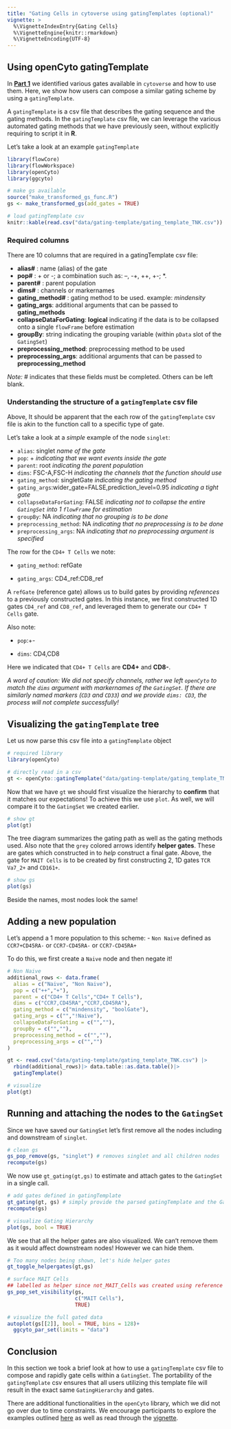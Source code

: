```yaml
---
title: "Gating Cells in cytoverse using gatingTemplates (optional)"
vignette: >
  %\VignetteIndexEntry{Gating Cells}
  %\VignetteEngine{knitr::rmarkdown}
  %\VignetteEncoding{UTF-8}
---
```


## Using openCyto gatingTemplate

In [**Part 1**](3_Gating_1.Rmd) we identified various gates available in `cytoverse` and how to use them. Here, we show how users can compose a similar gating scheme by using a `gatingTemplate`.

A `gatingTemplate` is a csv file that describes the gating sequence and the gating methods. In the `gatingTemplate` csv file, we can leverage the various automated gating methods that we have previously seen, without explicitly requiring to script it in **R**.

Let's take a look at an example `gatingTemplate`

```r
library(flowCore)
library(flowWorkspace)
library(openCyto)
library(ggcyto)

# make gs available
source("make_transformed_gs_func.R")
gs <- make_transformed_gs(add_gates = TRUE)
```

```r
# load gatingTemplate csv
knitr::kable(read.csv("data/gating-template/gating_template_TNK.csv"))
```

### Required columns

There are 10 columns that are required in a gatingTemplate csv file:

-   **alias#** : name (alias) of the gate
-   **pop#** : + or -; a combination such as: --, -+, ++, +-; \*.
-   **parent#** : parent population
-   **dims#** : channels or markernames
-   **gating_method#** : gating method to be used. example: *mindensity*
-   **gating_args**: additional arguments that can be passed to **gating_methods**
-   **collapseDataForGating**: **logical** indicating if the data is to be collapsed onto a single `flowFrame` before estimation
-   **groupBy**: string indicating the grouping variable (within `pData` slot of the `GatingSet`)
-   **preprocessing_method**: preprocessing method to be used
-   **preprocessing_args**: additional arguments that can be passed to **preprocessing_method**

*Note:* \# indicates that these fields must be completed. Others can be left blank.

### Understanding the structure of a `gatingTemplate` csv file

Above, It should be apparent that the each row of the `gatingTemplate` csv file is akin to the function call to a specific type of gate.

Let's take a look at a *simple* example of the node `singlet`:

-   `alias`: singlet *name of the gate*
-   `pop`: + *indicating that we want events inside the gate*
-   `parent`: root *indicating the parent population*
-   `dims`: FSC-A,FSC-H *indicating the channels that the function should use*
-   `gating_method`: singletGate *indicating the gating method*
-   `gating_args`:wider_gate=FALSE,prediction_level=0.95 *indicating a tight gate*
-   `collapseDataForGating`: FALSE *indicating not to collapse the entire `GatingSet` into 1 `flowFrame` for estimation*
-   `groupBy`: NA *indicating that no grouping is to be done*
-   `preprocessing_method`: NA *indicating that no preprocessing is to be done*
-   `preprocessing_args`: NA *indicating that no preprocessing argument is specified*

The row for the `CD4+ T Cells` we note:

-   `gating_method`: refGate

-   `gating_args`: CD4_ref:CD8_ref

A `refGate` (reference gate) allows us to build gates by providing *references* to a previously constructed gates. In this instance, we first constructed 1D gates `CD4_ref` and `CD8_ref`, and leveraged them to generate our `CD4+ T Cells` gate.

Also note:

-   `pop`:+-

-   `dims`: CD4,CD8

Here we indicated that `CD4+ T Cells` are **CD4+** and **CD8-**.

*A word of caution: We did not specify channels, rather we left `openCyto` to match the `dims` argument with markernames of the `GatingSet`. If there are similarly named markers (`CD3` and `CD33`) and we provide `dims: CD3`, the process will not complete successfully!*

## Visualizing the `gatingTemplate` tree

Let us now parse this csv file into a `gatingTemplate` object

```r
# required library
library(openCyto)

# directly read in a csv
gt <- openCyto::gatingTemplate("data/gating-template/gating_template_TNK.csv")
```

Now that we have `gt` we should first visualize the hierarchy to **confirm** that it matches our expectations! To achieve this we use `plot`. As well, we will compare it to the `GatingSet` we created earlier.

```r
# show gt
plot(gt)
```

The tree diagram summarizes the gating path as well as the gating methods used. Also note that the `grey` colored arrows identify **helper gates**. These are gates which constructed in to *help* construct a final gate. Above, the gate for `MAIT Cells` is to be created by first constructing 2, 1D gates `TCR Va7_2+` and `CD161+`.

```r
# show gs
plot(gs)
```

Beside the names, most nodes look the same!

## Adding a new population

Let's append a 1 more population to this scheme: - `Non Naive` defined as `CCR7+CD45RA-` or `CCR7-CD45RA-` or `CCR7-CD45RA+`

To do this, we first create a `Naive` node and then negate it!

```r
# Non Naive
additional_rows <- data.frame(
  alias = c("Naive", "Non Naive"),
  pop = c("++","+"),
  parent = c("CD4+ T Cells","CD4+ T Cells"),
  dims = c("CCR7,CD45RA","CCR7,CD45RA"),
  gating_method = c("mindensity", "boolGate"),
  gating_args = c("","!Naive"),
  collapseDataForGating = c("",""),
  groupBy = c("",""),
  preprocessing_method = c("",""),
  preprocessing_args = c("","")
)

gt <- read.csv("data/gating-template/gating_template_TNK.csv") |>
  rbind(additional_rows)|> data.table::as.data.table()|>
  gatingTemplate() 

# visualize
plot(gt)
```

## Running and attaching the nodes to the `GatingSet`

Since we have saved our `GatingSet` let's first remove all the nodes including and downstream of `singlet`.

```r
# clean gs
gs_pop_remove(gs, "singlet") # removes singlet and all children nodes
recompute(gs)
```

We now use `gt_gating(gt,gs)` to estimate and attach gates to the `GatingSet` in a single call.

```r
# add gates defined in gatingTemplate
gt_gating(gt, gs) # simply provide the parsed gatingTemplate and the GatingSet
recompute(gs)

# visualize Gating Hierarchy
plot(gs, bool = TRUE)
```

We see that all the helper gates are also visualized. We can't remove them as it would affect downstream nodes! However we can hide them.

```r
# Too many nodes being shown, let's hide helper gates
gt_toggle_helpergates(gt,gs)

# surface MAIT Cells
## labelled as helper since not_MAIT_Cells was created using reference for MAIT Cells
gs_pop_set_visibility(gs,
                      c("MAIT Cells"),
                      TRUE)

# visualize the full gated data
autoplot(gs[[2]], bool = TRUE, bins = 128)+
  ggcyto_par_set(limits = "data")
```

## Conclusion

In this section we took a brief look at how to use a `gatingTemplate` csv file to compose and rapidly gate cells within a `GatingSet`. The portability of the `gatingTemplate` csv ensures that all users utilizing this template file will result in the exact same `GatingHierarchy` and gates.

There are additional functionalities in the `openCyto` library, which we did not go over due to time constraints. We encourage participants to explore the examples outlined [here](https://cytoverse.org/examples/index.html) as well as read through the [vignette](http://www.bioconductor.org/packages/devel/bioc/vignettes/openCyto/inst/doc/openCytoVignette.html).
